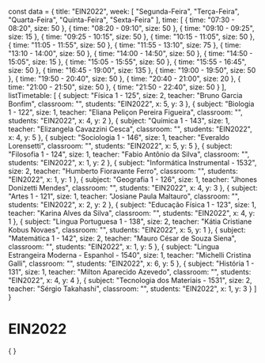 const data = {
  title: "EIN2022",
  week: [
    "Segunda-Feira",
    "Terça-Feira",
    "Quarta-Feira",
    "Quinta-Feira",
    "Sexta-Feira"
  ],
  time: [
    {
      time: "07:30 - 08:20",
      size: 50
    },
    {
      time: "08:20 - 09:10",
      size: 50
    },
    {
      time: "09:10 - 09:25",
      size: 15
    },
    {
      time: "09:25 - 10:15",
      size: 50
    },
    {
      time: "10:15 - 11:05",
      size: 50
    },
    {
      time: "11:05 - 11:55",
      size: 50
    },
    {
      time: "11:55 - 13:10",
      size: 75
    },
    {
      time: "13:10 - 14:00",
      size: 50
    },
    {
      time: "14:00 - 14:50",
      size: 50
    },
    {
      time: "14:50 - 15:05",
      size: 15
    },
    {
      time: "15:05 - 15:55",
      size: 50
    },
    {
      time: "15:55 - 16:45",
      size: 50
    },
    {
      time: "16:45 - 19:00",
      size: 135
    },
    {
      time: "19:00 - 19:50",
      size: 50
    },
    {
      time: "19:50 - 20:40",
      size: 50
    },
    {
      time: "20:40 - 21:00",
      size: 20
    },
    {
      time: "21:00 - 21:50",
      size: 50
    },
    {
      time: "21:50 - 22:40",
      size: 50
    }
  ],
  listTimetable: [
    {
      subject: "Física 1 - 125",
      size: 2,
      teacher: "Bruno Garcia Bonfim",
      classroom: "",
      students: "EIN2022",
      x: 5,
      y: 3
    },
    {
      subject: "Biologia 1 - 122",
      size: 1,
      teacher: "Eliana Peliçon Pereira Figueira",
      classroom: "",
      students: "EIN2022",
      x: 4,
      y: 2
    },
    {
      subject: "Química 1 - 143",
      size: 1,
      teacher: "Elizangela Cavazzini Cesca",
      classroom: "",
      students: "EIN2022",
      x: 4,
      y: 5
    },
    {
      subject: "Sociologia 1 - 146",
      size: 1,
      teacher: "Everaldo Lorensetti",
      classroom: "",
      students: "EIN2022",
      x: 5,
      y: 5
    },
    {
      subject: "Filosofia 1 - 124",
      size: 1,
      teacher: "Fabio Antônio da Silva",
      classroom: "",
      students: "EIN2022",
      x: 1,
      y: 2
    },
    {
      subject: "Informática Instrumental - 1532",
      size: 2,
      teacher: "Humberto Fioravante Ferro",
      classroom: "",
      students: "EIN2022",
      x: 1,
      y: 1
    },
    {
      subject: "Geografia 1 - 126",
      size: 1,
      teacher: "Jhones Donizetti Mendes",
      classroom: "",
      students: "EIN2022",
      x: 4,
      y: 3
    },
    {
      subject: "Artes 1 - 121",
      size: 1,
      teacher: "Josiane Paula Maltauro",
      classroom: "",
      students: "EIN2022",
      x: 2,
      y: 2
    },
    {
      subject: "Educação Física 1 - 123",
      size: 1,
      teacher: "Karina Alves da Silva",
      classroom: "",
      students: "EIN2022",
      x: 4,
      y: 1
    },
    {
      subject: "Lingua Portuguesa 1 - 138",
      size: 2,
      teacher: "Kátia Cristiane Kobus Novaes",
      classroom: "",
      students: "EIN2022",
      x: 5,
      y: 1
    },
    {
      subject: "Matemática 1 - 142",
      size: 2,
      teacher: "Mauro César de Souza Siena",
      classroom: "",
      students: "EIN2022",
      x: 1,
      y: 5
    },
    {
      subject: "Lingua Estrangeira Moderna - Espanhol - 1540",
      size: 1,
      teacher: "Michelli Cristina Galli",
      classroom: "",
      students: "EIN2022",
      x: 6,
      y: 5
    },
    {
      subject: "História 1 - 131",
      size: 1,
      teacher: "Milton Aparecido Azevedo",
      classroom: "",
      students: "EIN2022",
      x: 4,
      y: 4
    },
    {
      subject: "Tecnologia dos Materiais - 1531",
      size: 2,
      teacher: "Sérgio Takahashi",
      classroom: "",
      students: "EIN2022",
      x: 1,
      y: 3
    }
  ]
}

# EIN2022

<div>
    {
        <Grid
            title={data.title}
            weekDays={data.week}
            time={data.time}
            listClasses={data.listTimetable}
        />
    }
</div>